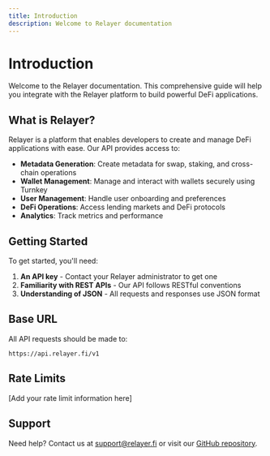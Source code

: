 ```yaml
---
title: Introduction
description: Welcome to Relayer documentation
---
```


# Introduction

Welcome to the Relayer documentation. This comprehensive guide will help you integrate with the Relayer platform to build powerful DeFi applications.

## What is Relayer?

Relayer is a platform that enables developers to create and manage DeFi applications with ease. Our API provides access to:

- **Metadata Generation**: Create metadata for swap, staking, and cross-chain operations
- **Wallet Management**: Manage and interact with wallets securely using Turnkey
- **User Management**: Handle user onboarding and preferences
- **DeFi Operations**: Access lending markets and DeFi protocols
- **Analytics**: Track metrics and performance

## Getting Started

To get started, you'll need:

1. **An API key** - Contact your Relayer administrator to get one
2. **Familiarity with REST APIs** - Our API follows RESTful conventions
3. **Understanding of JSON** - All requests and responses use JSON format

## Base URL

All API requests should be made to:

```
https://api.relayer.fi/v1
```

## Rate Limits

[Add your rate limit information here]

## Support

Need help? Contact us at [support@relayer.fi](mailto:support@relayer.fi) or visit our [GitHub repository](https://github.com/SherryLabs).
